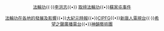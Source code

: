 <div style="text-align: center">
[[法輪功|法輪功]]{{·}}[[李洪志|李洪志]]{{•}}
[[取缔法輪功|取缔法輪功]]{{•}}[[蘇家屯事件|蘇家屯事件]]
<br><br>
[[法輪功在各地的發展及影響|法輪功在各地的發展及影響]]{{•}}[[大紀元時報|大紀元時報]]{{•}}[[法輪功受迫害真相聯合調查團|CIPFG]]{{•}}[[新唐人電視台|新唐人電視台]]{{·}}[[希望之聲廣播電台|希望之聲廣播電台]]{{•}}[[神韻藝術團|神韻藝術團]]
</div>